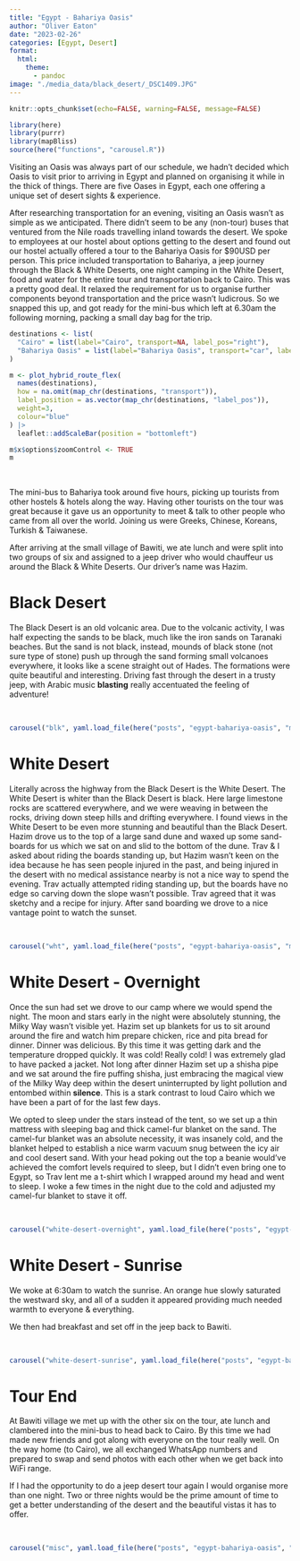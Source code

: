 ```yaml
---
title: "Egypt - Bahariya Oasis"
author: "Oliver Eaton"
date: "2023-02-26"
categories: [Egypt, Desert]
format: 
  html:
    theme: 
      - pandoc
image: "./media_data/black_desert/_DSC1409.JPG"
---
```


```r
knitr::opts_chunk$set(echo=FALSE, warning=FALSE, message=FALSE)
```

```r
library(here)
library(purrr)
library(mapBliss)
source(here("functions", "carousel.R"))
```

Visiting an Oasis was always part of our schedule, we hadn't decided which Oasis to visit prior to arriving in Egypt and planned on organising it while in the thick of things. There are five Oases in Egypt, each one offering a unique set of desert sights & experience.

After researching transportation for an evening, visiting an Oasis wasn't as simple as we anticipated. There didn't seem to be any (non-tour) buses that ventured from the Nile roads travelling inland towards the desert. We spoke to employees at our hostel about options getting to the desert and found out our hostel actually offered a tour to the Bahariya Oasis for \$90USD per person. This price included transportation to Bahariya, a jeep journey through the Black & White Deserts, one night camping in the White Desert, food and water for the entire tour and transportation back to Cairo. This was a pretty good deal. It relaxed the requirement for us to organise further components beyond transportation and the price wasn't ludicrous. So we snapped this up, and got ready for the mini-bus which left at 6.30am the following morning, packing a small day bag for the trip.

```r
destinations <- list(
  "Cairo" = list(label="Cairo", transport=NA, label_pos="right"),
  "Bahariya Oasis" = list(label="Bahariya Oasis", transport="car", label_pos="bottom")
)

m <- plot_hybrid_route_flex(
  names(destinations), 
  how = na.omit(map_chr(destinations, "transport")), 
  label_position = as.vector(map_chr(destinations, "label_pos")),
  weight=3,
  colour="blue"
) |> 
  leaflet::addScaleBar(position = "bottomleft")

m$x$options$zoomControl <- TRUE
m
```

<br>

The mini-bus to Bahariya took around five hours, picking up tourists from other hostels & hotels along the way. Having other tourists on the tour was great because it gave us an opportunity to meet & talk to other people who came from all over the world. Joining us were Greeks, Chinese, Koreans, Turkish & Taiwanese.

After arriving at the small village of Bawiti, we ate lunch and were split into two groups of six and assigned to a jeep driver who would chauffeur us around the Black & White Deserts. Our driver's name was Hazim.

# Black Desert

The Black Desert is an old volcanic area. Due to the volcanic activity, I was half expecting the sands to be black, much like the iron sands on Taranaki beaches. But the sand is not black, instead, mounds of black stone (not sure type of stone) push up through the sand forming small volcanoes everywhere, it looks like a scene straight out of Hades. The formations were quite beautiful and interesting. Driving fast through the desert in a trusty jeep, with Arabic music **blasting** really accentuated the feeling of adventure!

<br>

```r
carousel("blk", yaml.load_file(here("posts", "egypt-bahariya-oasis", "media_data", "black_desert", "black_desert.yml")))
```

# White Desert

Literally across the highway from the Black Desert is the White Desert. The White Desert is whiter than the Black Desert is black. Here large limestone rocks are scattered everywhere, and we were weaving in between the rocks, driving down steep hills and drifting everywhere. I found views in the White Desert to be even more stunning and beautiful than the Black Desert. Hazim drove us to the top of a large sand dune and waxed up some sand-boards for us which we sat on and slid to the bottom of the dune. Trav & I asked about riding the boards standing up, but Hazim wasn't keen on the idea because he has seen people injured in the past, and being injured in the desert with no medical assistance nearby is not a nice way to spend the evening. Trav actually attempted riding standing up, but the boards have no edge so carving down the slope wasn't possible. Trav agreed that it was sketchy and a recipe for injury. After sand boarding we drove to a nice vantage point to watch the sunset.

<br>

```r
carousel("wht", yaml.load_file(here("posts", "egypt-bahariya-oasis", "media_data", "white_desert", "white_desert.yml")))
```

# White Desert - Overnight

Once the sun had set we drove to our camp where we would spend the night. The moon and stars early in the night were absolutely stunning, the Milky Way wasn't visible yet. Hazim set up blankets for us to sit around around the fire and watch him prepare chicken, rice and pita bread for dinner. Dinner was delicious. By this time it was getting dark and the temperature dropped quickly. It was cold! Really cold! I was extremely glad to have packed a jacket. Not long after dinner Hazim set up a shisha pipe and we sat around the fire puffing shisha, just embracing the magical view of the Milky Way deep within the desert uninterrupted by light pollution and entombed within **silence**. This is a stark contrast to loud Cairo which we have been a part of for the last few days.

We opted to sleep under the stars instead of the tent, so we set up a thin mattress with sleeping bag and thick camel-fur blanket on the sand. The camel-fur blanket was an absolute necessity, it was insanely cold, and the blanket helped to establish a nice warm vacuum snug between the icy air and cool desert sand. With your head poking out the top a beanie would've achieved the comfort levels required to sleep, but I didn't even bring one to Egypt, so Trav lent me a t-shirt which I wrapped around my head and went to sleep. I woke a few times in the night due to the cold and adjusted my camel-fur blanket to stave it off.

<br>

```r
carousel("white-desert-overnight", yaml.load_file(here("posts", "egypt-bahariya-oasis", "media_data", "white_desert", "white_desert_overnight.yml")))
```

# White Desert - Sunrise

We woke at 6:30am to watch the sunrise. An orange hue slowly saturated the westward sky, and all of a sudden it appeared providing much needed warmth to everyone & everything.

We then had breakfast and set off in the jeep back to Bawiti.

<br>

```r
carousel("white-desert-sunrise", yaml.load_file(here("posts", "egypt-bahariya-oasis", "media_data", "white_desert", "white_desert_sunrise.yml")))
```

# Tour End

At Bawiti village we met up with the other six on the tour, ate lunch and clambered into the mini-bus to head back to Cairo. By this time we had made new friends and got along with everyone on the tour really well. On the way home (to Cairo), we all exchanged WhatsApp numbers and prepared to swap and send photos with each other when we get back into WiFi range.

If I had the opportunity to do a jeep desert tour again I would organise more than one night. Two or three nights would be the prime amount of time to get a better understanding of the desert and the beautiful vistas it has to offer.

<br>

```r
carousel("misc", yaml.load_file(here("posts", "egypt-bahariya-oasis", "media_data", "misc", "misc.yml")))
```
